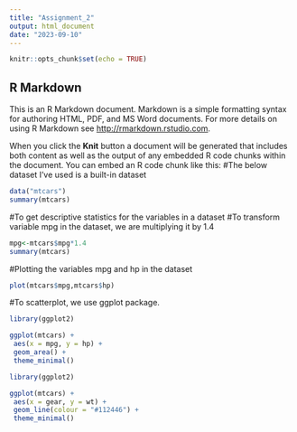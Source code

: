 ---
title: "Assignment_2"
output: html_document
date: "2023-09-10"
---

```{r setup, include=FALSE}
knitr::opts_chunk$set(echo = TRUE)
```

## R Markdown

This is an R Markdown document. Markdown is a simple formatting syntax for authoring HTML, PDF, and MS Word documents. For more details on using R Markdown see <http://rmarkdown.rstudio.com>.

When you click the **Knit** button a document will be generated that includes both content as well as the output of any embedded R code chunks within the document. You can embed an R code chunk like this:
#The below dataset I've used is a  built-in dataset
```{r}
data("mtcars")
summary(mtcars)
```
#To get descriptive statistics for the variables in a dataset
#To transform variable mpg in the dataset, we are multiplying it by 1.4
```{r}
mpg<-mtcars$mpg*1.4
summary(mtcars)
```
#Plotting the variables mpg and hp in the dataset
```{r}
plot(mtcars$mpg,mtcars$hp)
```
#To scatterplot, we use ggplot package.
```{r}
library(ggplot2)

ggplot(mtcars) +
 aes(x = mpg, y = hp) +
 geom_area() +
 theme_minimal()

```
```{r}

library(ggplot2)

ggplot(mtcars) +
 aes(x = gear, y = wt) +
 geom_line(colour = "#112446") +
 theme_minimal()

```

